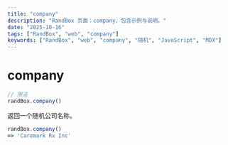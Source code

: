 ```yaml
---
title: "company"
description: "RandBox 页面：company，包含示例与说明。"
date: "2025-10-16"
tags: ["RandBox", "web", "company"]
keywords: ["RandBox", "web", "company", "随机", "JavaScript", "MDX"]
---
```


# company

```js
// 用法
randBox.company()
```

返回一个随机公司名称。

```js
randBox.company()
=> 'Caremark Rx Inc'
```
